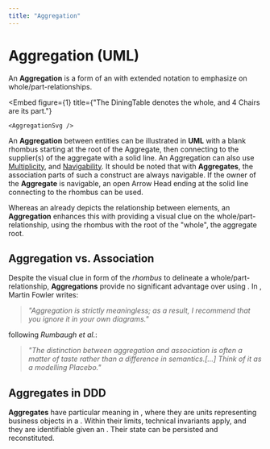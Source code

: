 ```yaml
---
title: "Aggregation"
---
```




# Aggregation (UML)

An **Aggregation** is a form of an <GlosRef name="Association" file="uml.association" /> with extended notation to emphasize on whole/part-relationships.



<Embed
    figure={1}
    title={"The DiningTable denotes the whole, and 4 Chairs are its part."}
>
    <AggregationSvg />
</Embed>


An **Aggregation** between entities can be illustrated in **UML** with a blank rhombus starting at the root of the Aggregate, then connecting to the supplier(s) of the aggregate with a solid line. An Aggregation can also use [Multiplicity](/docs/toolbox/uml.association#multiplicity), and [Navigability](/docs/toolbox/uml.association#navigability). It should be noted that with **Aggregates**, the association parts of such a construct are always navigable. If the owner of the **Aggregate** is navigable, an open Arrow Head ending at the solid line connecting to the rhombus can be used.

Whereas an <GlosRef name="Association" file="uml.association" /> already depicts the relationship between elements, an **Aggregation**
enhances this with providing a visual clue on the whole/part-relationship, using the rhombus with the root of the "whole", the aggregate root.

## Aggregation vs. Association
Despite the visual clue in form of the _rhombus_ to delineate a whole/part-relationship, **Aggregations** provide no significant advantage over using <GlosRef name="Associations" file="uml.association" />. In <BibRef name="UML" pp="68" />, Martin Fowler writes:

> _"Aggregation is strictly meaningless; as a result, I recommend that you ignore it in your own diagrams."_

following _Rumbaugh et al._:

> _"The distinction between aggregation and association is often a matter of taste rather than a difference in semantics.[...] Think of it as a modelling Placebo."_ <BibRef name="UREF" pp="148" />

## Aggregates in DDD
**Aggregates** have particular meaning in <GlosRef name="DDD" file="ddd.domaindrivendesign" />, where they are units representing business objects in a <GlosRef name="Domain Model" file="ddd.domainmodel" />. Within their limits, technical invariants apply, and they are identifiable given an <GlosRef name="Aggregate Root" file="ddd.aggregateroot" />. Their state can be persisted and reconstituted.

<BackButton />